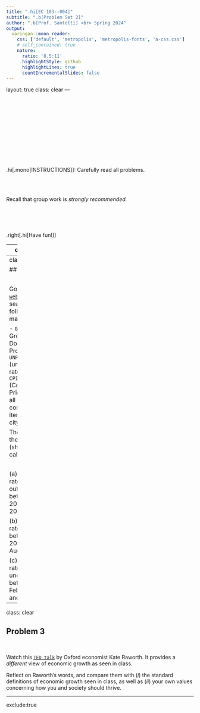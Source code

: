```yaml
---
title: ".hi[EC 103--004]"
subtitle: ".b[Problem Set 2]"
author: ".b[Prof. Santetti] <br> Spring 2024"
output:
  xaringan::moon_reader:
    css: ['default', 'metropolis', 'metropolis-fonts', 'a-css.css']
    # self_contained: true
    nature:
      ratio: '8.5:11'
      highlightStyle: github
      highlightLines: true
      countIncrementalSlides: false
---
```

layout: true
class: clear
---

<br><br><br><br><br><br><br><br><br><br>

.hi[.mono[INSTRUCTIONS]]: Carefully read all problems. 


<br><br>

Recall that group work is *strongly recommended.*

<br><br><br>


.right[.hi[Have fun!]]


---
class: clear



## Problem 1

<br>

The following 5 statements are either .b[True] or .b[False]. If .b[False], provide a brief explanation why.

<br>

(a) An economy's *potential output* is the maximum quantity of goods and services it can produce, given its limitations.

(b) One way of measuring *labor productivity* is by dividing an economy's GDP by its population.

(c) The periods of *ups* and *downs* experienced by a national economy are known as economic growth periods.

(d) *Recessions* are defined as the periods from a business cycle's trough to peak.

(e) Workers' specialization is one factor responsible for increasing labor productivity.



---
class: clear



## Problem 2

<br>

Go to the [`FRED website`](https://fred.stlouisfed.org/) and search for the following macro series:



- `GDPC1` (real Gross Domestic Product);
- `UNRATE` (unemployment rate);
- `CPIAUCSL` (Consumer Price Index for all urban consumers: All items in U.S. city average).



Then, compute the following (show your calculations):

<br>

(a) The growth rate of real output between 2019Q4 and 2020Q2;

(b) The growth rate of inflation between June 2020 and August 2023;

(c) The growth rate of unemployment between February 2020 and April 2020.


---
class: clear

## Problem 3

<br>

Watch this [`TED talk`](https://www.youtube.com/watch?v=Rhcrbcg8HBw) by Oxford economist Kate Raworth. It provides a *different* view of economic growth as seen in class.

Reflect on Raworth's words, and compare them with (*i*) the standard definitions of economic growth seen in class, as well as (*ii*) your own values concerning how you and society should thrive.


---
exclude:true
